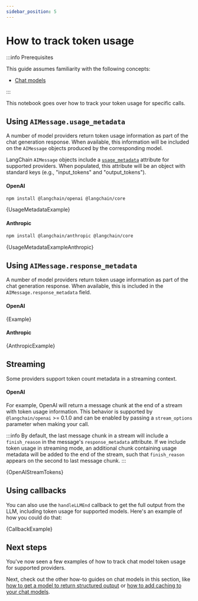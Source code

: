 ```yaml
---
sidebar_position: 5
---
```


# How to track token usage

:::info Prerequisites

This guide assumes familiarity with the following concepts:

- [Chat models](/docs/concepts/chat_modelss)

:::

This notebook goes over how to track your token usage for specific calls.

## Using `AIMessage.usage_metadata`

A number of model providers return token usage information as part of the chat generation response. When available, this information will be included on the `AIMessage` objects produced by the corresponding model.

LangChain `AIMessage` objects include a [`usage_metadata`](https://api.js.langchain.com/classes/langchain_core.messages.AIMessage.html#usage_metadata) attribute for supported providers. When populated, this attribute will be an object with standard keys (e.g., "input_tokens" and "output_tokens").

#### OpenAI


<IntegrationInstallTooltip></IntegrationInstallTooltip>

```bash npm2yarn
npm install @langchain/openai @langchain/core
```


<CodeBlock language="typescript">{UsageMetadataExample}</CodeBlock>

#### Anthropic

```bash npm2yarn
npm install @langchain/anthropic @langchain/core
```


<CodeBlock language="typescript">{UsageMetadataExampleAnthropic}</CodeBlock>

## Using `AIMessage.response_metadata`

A number of model providers return token usage information as part of the chat generation response. When available, this is included in the `AIMessage.response_metadata` field.

#### OpenAI


<CodeBlock language="typescript">{Example}</CodeBlock>

#### Anthropic


<CodeBlock language="typescript">{AnthropicExample}</CodeBlock>

## Streaming

Some providers support token count metadata in a streaming context.

#### OpenAI

For example, OpenAI will return a message chunk at the end of a stream with token usage information. This behavior is supported by `@langchain/openai` >= 0.1.0 and can be enabled by passing a `stream_options` parameter when making your call.

:::info
By default, the last message chunk in a stream will include a `finish_reason` in the message's `response_metadata` attribute. If we include token usage in streaming mode, an additional chunk containing usage metadata will be added to the end of the stream, such that `finish_reason` appears on the second to last message chunk.
:::


<CodeBlock language="typescript">{OpenAIStreamTokens}</CodeBlock>

## Using callbacks

You can also use the `handleLLMEnd` callback to get the full output from the LLM, including token usage for supported models.
Here's an example of how you could do that:


<CodeBlock language="typescript">{CallbackExample}</CodeBlock>

## Next steps

You've now seen a few examples of how to track chat model token usage for supported providers.

Next, check out the other how-to guides on chat models in this section, like [how to get a model to return structured output](/docs/how_to/structured_output) or [how to add caching to your chat models](/docs/how_to/chat_model_caching).
